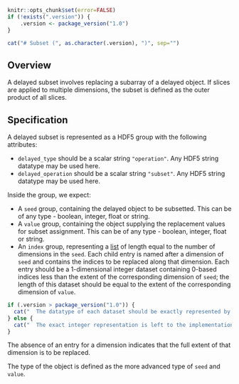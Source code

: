 ```r
knitr::opts_chunk$set(error=FALSE)
if (!exists(".version")) {
    .version <- package_version("1.0")
}
```

```r
cat("# Subset (", as.character(.version), ")", sep="")
```

## Overview

A delayed subset involves replacing a subarray of a delayed object.
If slices are applied to multiple dimensions, the subset is defined as the outer product of all slices.

## Specification

A delayed subset is represented as a HDF5 group with the following attributes:

- `delayed_type` should be a scalar string `"operation"`.
  Any HDF5 string datatype may be used here.
- `delayed_operation` should be a scalar string `"subset"`.
  Any HDF5 string datatype may be used here.

Inside the group, we expect:

- A `seed` group, containing the delayed object to be subsetted. 
  This can be of any type - boolean, integer, float or string.
- A `value` group, containing the object supplying the replacement values for subset assignment.
  This can be of any type - boolean, integer, float or string.
- An `index` group, representing a [list](../_general.md#lists) of length equal to the number of dimensions in the `seed`.
  Each child entry is named after a dimension of `seed` and contains the indices to be replaced along that dimension.
  Each entry should be a 1-dimensional integer dataset containing 0-based indices less than the extent of the corresponding dimension of `seed`;
  the length of this dataset should be equal to the extent of the corresponding dimension of `value`.
```r
if (.version > package_version("1.0")) {
  cat("  The datatype of each dataset should be exactly represented by a 64-bit unsigned integer.")
} else {
  cat("  The exact integer representation is left to the implementation.")
}
```
  The absence of an entry for a dimension indicates that the full extent of that dimension is to be replaced.

The type of the object is defined as the more advanced type of `seed` and `value`.
